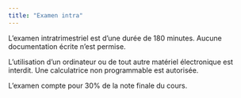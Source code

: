 ```yaml
---
title: "Examen intra"
---
```


L’examen intratrimestriel est d'une durée de 180 minutes. Aucune documentation écrite n’est permise.

L’utilisation d’un ordinateur ou de tout autre matériel électronique est interdit. Une calculatrice non
programmable est autorisée.


L'examen compte pour 30% de la note finale du cours.
